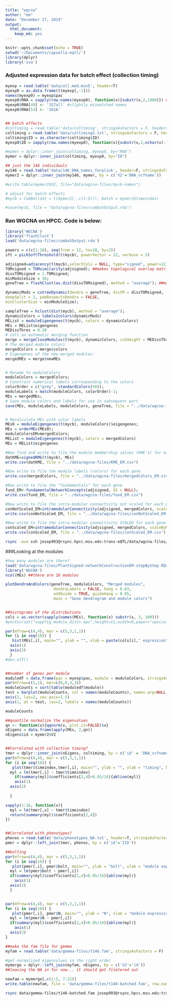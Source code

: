 ```yaml
---
title: "wgcna"
author: "em"
date: "December 27, 2019"
output:
  html_document:
    keep_md: yes
---
```


```r
knitr::opts_chunk$set(echo = TRUE)
setwd('~/Documents/capsella-eqtl/')
library(dplyr)
library('sva')
```

### Adjusted expression data for batch effect (collection timing)
```r




myexp = read.table('data/all.med.min5', header=T)
myexp0 = as.data.frame(t(myexp[,-1]))
names(myexp0) = myexp$pac
myexp0$RNA = sapply(row.names(myexp0), function(x){substr(x,2,1000)}) ##add in a column with the RNA name
myexp0$RNA[49] <- '157all' #slightly mismatched names
myexp0$RNA[53] <- '161A'


## batch effects
#coltiming = read.table('data/coltiming', stringsAsFactors = F, header=T)
coltiming = read.table('data/coltiming2.txt', stringsAsFactors = F, header=T)
coltiming$ID = as.character(coltiming$ID)
myexp0$ID = sapply(row.names(myexp0), function(x){substr(x,2,nchar(x)-1)}) ##add in a column with the RNA name

#mymer = dplyr::inner_join(coltiming, myexp0, by="RNA")
mymer = dplyr::inner_join(coltiming, myexp0, by="ID")

## just the 146 individuals
my146 = read.table('data/146_DNA_names_forplink', header=F, stringsAsFactors = F)
mymer2 = dplyr::inner_join(my146, mymer, by = c('V2'='DNA_vcfname'))

#write.table(mymer2$V2, file="data/wgcna-files/mycb-names")

# adjust for batch effects
#mycb = ComBat(dat = t(mymer2[,-c(1:5)]), batch = mymer2$timeindex)

#save(mycb, file = "data/wgcna-files/combatOutput.rda")


```


### Ran WGCNA on HPCC. Code is below:

```r
library('WGCNA')
library('flashClust')
load('data/wgcna-files/combatOutput.rda')

powers = c(c(1:10), seq(from = 12, to=20, by=2))
sft = pickSoftThreshold(t(mycb), powerVector = 12, verbose = 5)

adjsigned=adjacency(t(mycb),selectCols = NULL, type="signed", power=12) #makes adjency matrix for correlations all the genes with all other genes
TOMsigned = TOMsimilarity(adjsigned); ##makes topological overlap matrix
dissTOMsigned = 1-TOMsigned;
minModuleSize = 30;
geneTree = flashClust(as.dist(dissTOMsigned), method = "average"); ##make hclust object#save(geneTree, file='genetree.rda')

dynamicMods = cutreeDynamic(dendro = geneTree, distM = dissTOMsigned,
deepSplit = 2, pamRespectsDendro = FALSE,
minClusterSize = minModuleSize);

sampleTree = hclust(dist(mycb), method = "average");
dynamicColors = labels2colors(dynamicMods)
MEList = moduleEigengenes(t(mycb), colors = dynamicColors)
MEs = MEList$eigengenes
MEDissThres = 0.20
# Call an automatic merging function
merge = mergeCloseModules(t(mycb), dynamicColors, cutHeight = MEDissThres, verbose = 3);
# The merged module colors
mergedColors = merge$colors
# Eigengenes of the new merged modules:
mergedMEs = merge$newMEs


# Rename to moduleColors
moduleColors = mergedColors;
# Construct numerical labels corresponding to the colors
colorOrder = c("grey", standardColors(50));
moduleLabels = match(moduleColors, colorOrder)-1;
MEs = mergedMEs;
# Save module colors and labels for use in subsequent part
save(MEs, moduleLabels, moduleColors, geneTree, file = "../data/wgcna-files/PlantSigned-networkConstructionEM-stepByStep.RData")


# Recalculate MEs with color labels
MEs0 = moduleEigengenes(t(mycb), moduleColors)$eigengenes;
MEs = orderMEs(MEs0);
moduleColorsEM=mergedColors;
MEList = moduleEigengenes(t(mycb), colors = mergedColors)
MEs = MEList$eigengenes

#Now find and write to file the module membership values (KME's) for each gene
datKME=signedKME(t(mycb), MEs)
write.csv(datKME, file = "../data/wgcna-files/KME_EM.csv")

#Now write to file the module labels (colors) for each gene
write.csv(mergedColors, file = "../data/wgcna-files/mergedColors_EM.csv")

#Now write to file the "fundamentals" for each gene
fund_EM<-fundamentalNetworkConcepts(adjsigned, GS = NULL);
write.csv(fund_EM, file = "../data/wgcna-files/fund_EM.csv")

#Now write to file the intra-modular connectivity not scaled for each gene
conNotScaled_EM=intramodularConnectivity(adjsigned, mergedColors, scaleByMax = FALSE)
write.csv(conNotScaled_EM, file = "../data/wgcna-files/conNotScaled_EM.csv")

#Now write to file the intra-modular connectivity SCALED for each gene
conScaled_EM=intramodularConnectivity(adjsigned, mergedColors, scaleByMax = TRUE)
write.csv(conScaled_EM, file = "../data/wgcna-files/conScaled_EM.csv")


```


```bash
rsync -ave ssh josep993@rsync.hpcc.msu.edu:trans-eQTL/data/wgcna-files/* data/wgcna-files/


```

###Looking at the modules
```r
#how many modules are there?
load('data/wgcna-files/PlantSigned-networkConstructionEM-stepByStep.RData')
library('WGCNA')
ncol(MEs) ##there are 16 modules

plotDendroAndColors(geneTree, moduleColors, "Merged modules",
                     dendroLabels = FALSE, hang = 0.03,
                     addGuide = TRUE, guideHang = 0.05,
                     main = "Gene dendrogram and module colors")


##histograms of the distributions
cols = as.vector(sapply(names(MEs), function(x) substr(x, 3, 100)))
#postscript("suppfig_module_dists.eps",height=11,width=8,paper="special",horizontal=FALSE,colormodel="cymk")

par(mfrow=c(4,4), mar = c(5,3,1,1))
for (i in seq(16)) {
   hist(MEs[,i], main="", ylab = "", xlab = paste(cols[i]," expression", sep=""), col = cols[i], border= "black", breaks=15, yaxt="n", xaxt = "n")
  axis(1)
  axis(2)
  }
#dev.off()


##number of genes per module
moduledf = data.frame(pac = myexp$pac, module = moduleColors, stringsAsFactors = F)
par(mfrow=c(1,1), mar=c(6,6,3,3))
moduleCounts = sort(table(moduledf$module))
test = barplot(moduleCounts, col = names(moduleCounts), names.arg=NULL, xaxt="n", yaxt = "n")
axis(2, las=2, cex.axis=1.5)
axis(1, at = test, las=2, labels = names(moduleCounts))

moduleCounts

##quantile normalize the eigenvalues
qn <- function(x){qqnorm(x, plot.it=FALSE)$x}
nEigens = data.frame(apply(MEs, 2,qn))
nEigens$id = mymer2$V2


##Correlated with collection timing?
tmer = dplyr::inner_join(nEigens, coltiming, by = c('id' = 'DNA_vcfname'))
par(mfrow=c(4,4), mar = c(5,3,1,1))
for (i in seq(16)) {
   plot(tmer$timeindex,tmer[,i], main="", ylab = "", xlab = "timing", bg = cols[i], pch = 21,yaxt="n", xaxt = "n", bty="n")
  myl = lm(tmer[,i] ~ tmer$timeindex)
    if(summary(myl)$coefficients[2,4]<0.05/16){abline(myl)}
    axis(1)
  axis(2)
  
  }

sapply(1:16, function(x){
  myl = lm(tmer[,x] ~ tmer$timeindex)
  return(summary(myl)$coefficients[2,4])
})


##Correlated with phenotypes?
phenos = read.table('data/phenotypes_NA.txt', header=T, stringsAsFactors = F)
pmer = dplyr::left_join(tmer, phenos, by = c('id'='IID'))

##bolting
par(mfrow=c(4,4), mar = c(5,3,1,1))
for (i in seq(16)) {
   plot(pmer[,i], pmer$bolt, main="", ylab = "bolt", xlab = "module expression", bg = cols[i], pch = 21,yaxt="n", xaxt = "n", bty="n")
  myl = lm(pmer$bolt ~ pmer[,i])
  if(summary(myl)$coefficients[2,4]<0.05/16){abline(myl)}
    axis(1)
  axis(2)
  }


par(mfrow=c(4,4), mar = c(5,3,1,1))
for (i in seq(16)) {
   plot(pmer[,i], pmer$N, main="", ylab = "N", xlab = "module expression", bg = cols[i], pch = 21,yaxt="n", xaxt = "n", bty="n")
  myl = lm(pmer$N ~ pmer[,i])
  if(summary(myl)$coefficients[2,4]<0.05/16){abline(myl)}
    axis(1)
  axis(2)
}

```



```r

##make the fam file for gemma
myfam = read.table('data/gemma-files/t146.fam', stringsAsFactors = F)

#get normalized eigenvalues in the right order
mymerge = dplyr::left_join(myfam, nEigens, by = c('V2'='id'))
##leaving the NA in for now... it should get filetered out

newfam = mymerge[,c(1:5, 7:22)]
write.table(newfam, file = 'data/gemma-files/t146-batched.fam', row.names=F, col.names=F, quote=F)
```

```bash
rsync data/gemma-files/t146-batched.fam josep993@rsync.hpcc.msu.edu:trans-eQTL/data/gemma-files/batched-new/

```

